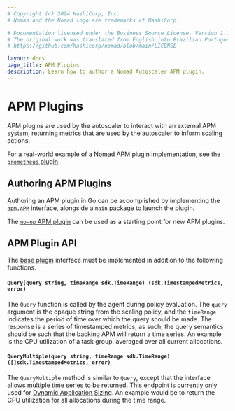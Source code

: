 ```yaml
---
# Copyright (c) 2024 HashiCorp, Inc.
# Nomad and the Nomad logo are trademarks of HashiCorp.

# Documentation licensed under the Business Source License, Version 1.1.
# The original work was translated from English into Brazilian Portuguese.
# https://github.com/hashicorp/nomad/blob/main/LICENSE

layout: docs
page_title: APM Plugins
description: Learn how to author a Nomad Autoscaler APM plugin.
---
```


# APM Plugins

APM plugins are used by the autoscaler to interact with an external APM system,
returning metrics that are used by the autoscaler to inform scaling actions.

For a real-world example of a Nomad APM plugin implementation, see the
[`prometheus` plugin](https://github.com/hashicorp/nomad-autoscaler/tree/main/plugins/builtin/apm/prometheus).

## Authoring APM Plugins

Authoring an APM plugin in Go can be accomplished by implementing the
[`apm.APM`][apm_plugin] interface, alongside a `main` package to launch the plugin.

The [`no-op` APM plugin][noop_plugin] can be used as a starting point for new APM
plugins.

## APM Plugin API

The [base plugin][base_plugin] interface must be implemented in addition to the
following functions.

#### `Query(query string, timeRange sdk.TimeRange) (sdk.TimestampedMetrics, error)`

The `Query` function is called by the agent during policy
evaluation. The `query` argument is the opaque string from the scaling policy,
and the `timeRange` indicates the period of time over which the query should be
made. The response is a series of timestamped metrics; as such, the query semantics
should be such that the backing APM will return a time series. An example is the
CPU utilization of a task group, averaged over all current allocations.

#### `QueryMultiple(query string, timeRange sdk.TimeRange) ([]sdk.TimestampedMetrics, error)`

The `QueryMultiple` method is similar to `Query`, except that the interface allows
multiple time series to be returned. This endpoint is currently only used for
[Dynamic Application Sizing][das].
An example would be to return the CPU utilization for all allocations during
the time range.

[apm_plugin]: https://github.com/hashicorp/nomad-autoscaler/blob/v0.3.0/plugins/apm/apm.go#L11
[base_plugin]: /nomad/tools/autoscaling/internals/plugins/base
[noop_plugin]: https://github.com/hashicorp/nomad-autoscaler/tree/v0.3.0/plugins/test/noop-apm
[das]: /nomad/tools/autoscaling#dynamic-application-sizing
